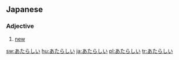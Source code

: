 ==Japanese==
===Adjective===
{{ja-adj|h|rom=atarashii|decl=い}}
# {{ja-def|新しい}} [[new]]

[[sw:あたらしい]]
[[hu:あたらしい]]
[[ja:あたらしい]]
[[pl:あたらしい]]
[[tr:あたらしい]]